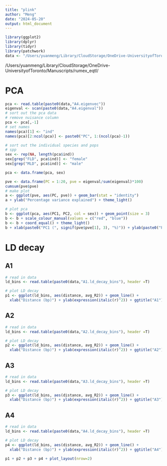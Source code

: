 ```yaml
---
title: "plink"
author: "Meng"
date: "2024-05-20"
output: html_document
---
```


```r
library(ggplot2)
library(dplyr)
library(tidyr)
library(patchwork)
data <- "/Users/yuanmeng/Library/CloudStorage/OneDrive-UniversityofToronto/Manuscripts/rumex_eqtl/"
```
/Users/yuanmeng/Library/CloudStorage/OneDrive-UniversityofToronto/Manuscripts/rumex_eqtl/


# PCA
```r
pca <- read.table(paste0(data,"A4.eigenvec"))
eigenval <- scan(paste0(data,"A4.eigenval"))
# sort out the pca data
# remove nuisance column
pca <- pca[,-1]
# set names
names(pca)[1] <- "ind"
names(pca)[2:ncol(pca)] <- paste0("PC", 1:(ncol(pca)-1))

# sort out the individual species and pops
# spp
sex <- rep(NA, length(pca$ind))
sex[grep("FLD", pca$ind)] <- "female"
sex[grep("MLD", pca$ind)] <- "male"

pca <- data.frame(pca, sex)
```

```r
pve <- data.frame(PC = 1:20, pve = eigenval/sum(eigenval)*100)
cumsum(pve$pve)
# make plot
a <- ggplot(pve, aes(PC, pve)) + geom_bar(stat = "identity")
a + ylab("Percentage variance explained") + theme_light()
```
```r
# plot pca
b <- ggplot(pca, aes(PC1, PC2, col = sex)) + geom_point(size = 3)
b <- b + scale_colour_manual(values = c("red", "blue"))
b <- b + coord_equal() + theme_light()
b + xlab(paste0("PC1 (", signif(pve$pve[1], 3), "%)")) + ylab(paste0("PC2 (", signif(pve$pve[2], 3), "%)"))
```

# LD decay

## A1
```r
# read in data
ld_bins <- read.table(paste0(data,"A1.ld_decay_bins"), header =T)

# plot LD decay
p1 <- ggplot(ld_bins, aes(distance, avg_R2)) + geom_line() +
  xlab("Distance (bp)") + ylab(expression(italic(r)^2)) + ggtitle("A1")
```

## A2
```r
# read in data
ld_bins <- read.table(paste0(data,"A2.ld_decay_bins"), header =T)

# plot LD decay
p2 <- ggplot(ld_bins, aes(distance, avg_R2)) + geom_line() +
  xlab("Distance (bp)") + ylab(expression(italic(r)^2)) + ggtitle("A2")
```

## A3
```r
# read in data
ld_bins <- read.table(paste0(data,"A3.ld_decay_bins"), header =T)

# plot LD decay
p3 <- ggplot(ld_bins, aes(distance, avg_R2)) + geom_line() +
  xlab("Distance (bp)") + ylab(expression(italic(r)^2)) + ggtitle("A3")
```


## A4
```r
# read in data
ld_bins <- read.table(paste0(data,"A4.ld_decay_bins"), header =T)

# plot LD decay
p4 <- ggplot(ld_bins, aes(distance, avg_R2)) + geom_line() +
  xlab("Distance (bp)") + ylab(expression(italic(r)^2)) + ggtitle("A4")
```

```r
p1 + p2 + p3 + p4 + plot_layout(nrow=2)
```


